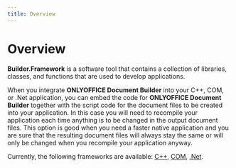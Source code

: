 ```yaml
---
title: Overview
---
```

# Overview

**Builder.Framework** is a software tool that contains a collection of libraries, classes, and functions that are used to develop applications.

When you integrate **ONLYOFFICE Document Builder** into your C++, COM, or .Net application, you can embed the code for **ONLYOFFICE Document Builder** together with the script code for the document files to be created into your application. In this case you will need to recompile your application each time anything is to be changed in the output document files. This option is good when you need a faster native application and you are sure that the resulting document files will always stay the same or will only be changed when you recompile your application anyway.

Currently, the following frameworks are available: [C++](/docbuilder/integrationapi/c), [COM](/docbuilder/integrationapi/com), [.Net](/docbuilder/integrationapi/net).
